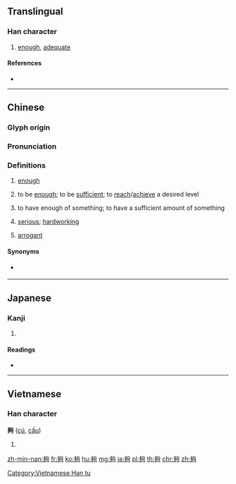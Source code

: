 {{also|够}}
==Translingual==

===Han character===
{{Han char|rn=36|rad=夕|as=08|sn=11|four=27220|canj=NNPR|ids=⿰多句}}

# [[enough]], [[adequate]]

====References====
* {{Han ref|kx=0247.100|dkj=05777|dj=0491.120|hdz=20864.050|uh=5920|ud=22816|bh=B0F7|bd=45303}}

----

==Chinese==
{{zh-forms|s=够|alt=彀}}

===Glyph origin===
{{Han etym}}

===Pronunciation===
{{zh-pron
|m=gòu
|c=gau3
|h=pfs=kieu
|md=
|mn=kàu
|w=
|mc=y
|oc=y
|cat=a
}}

===Definitions===
{{zh-hanzi}}

# [[enough]]
#: {{zh-x|他們 說 沒 吃 夠。|They say that they're still hungry. (''lit.'' They say that they didn't eat '''enough'''.)}}
# to be [[enough]]; to be [[sufficient]]; to [[reach]]/[[achieve]] a desired level
#: {{zh-x|我 的 錢 不夠。|I don't have enough money.}}
# to have enough of something; to have a sufficient amount of something
#: {{zh-x|佢 唔 夠膽 食 鳳爪。|He doesn't have enough guts to try chicken feet.|C}}
#: {{zh-x|我 夠 了。|I'm fine./I don't need more.}}
# {{lb|zh|Hakka}} [[serious]]; [[hardworking]]
# {{lb|zh|Hakka}} [[arrogant]]

====Synonyms====
* {{qualifier|Hakka}} {{zh-l|罅|tr=la}}

----

==Japanese==

===Kanji===
{{ja-kanji|grade=|rs=夕08}}

# {{defn|lang=ja|sort=夕08}}

====Readings====
* {{ja-readings|on=[[こう]] (kō), [[く]] (ku)|kun=[[あつまる]] (atsumaru), [[おおい]] (ooi)}}

----

==Vietnamese==

===Han character===
'''夠''' ([[cú]], [[cấu]])

# {{defn|lang=vi}}

[[Category:Vietnamese Han tu]]

[[zh-min-nan:夠]]
[[fr:夠]]
[[ko:夠]]
[[hu:夠]]
[[mg:夠]]
[[ja:夠]]
[[pl:夠]]
[[th:夠]]
[[chr:夠]]
[[zh:夠]]